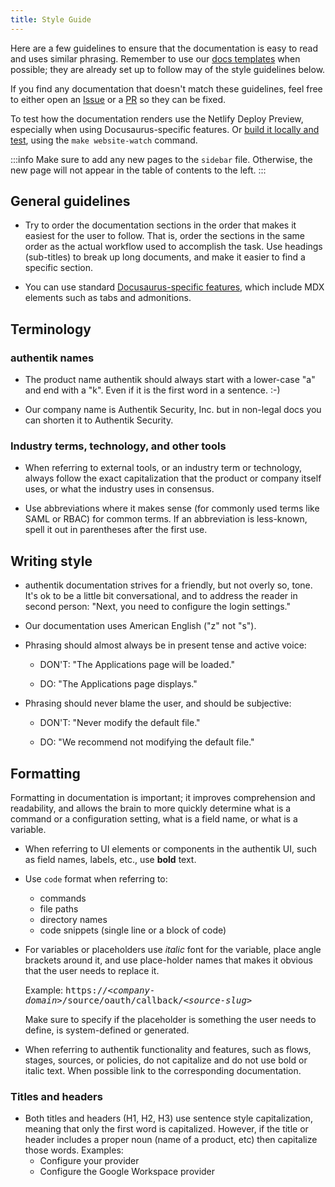 ```yaml
---
title: Style Guide
---
```


Here are a few guidelines to ensure that the documentation is easy to read and uses similar phrasing. Remember to use our [docs templates](./templates/index.md) when possible; they are already set up to follow may of the style guidelines below.

If you find any documentation that doesn't match these guidelines, feel free to either open an [Issue](https://github.com/goauthentik/authentik/issues) or a [PR](https://github.com/goauthentik/authentik/pulls) so they can be fixed.

To test how the documentation renders use the Netlify Deploy Preview, especially when using Docusaurus-specific features. Or [build it locally and test](./writing-documentation.md#setup-your-local-build), using the `make website-watch` command.

:::info
Make sure to add any new pages to the `sidebar` file. Otherwise, the new page will not appear in the table of contents to the left.
:::

## General guidelines

-   Try to order the documentation sections in the order that makes it easiest for the user to follow. That is, order the sections in the same order as the actual workflow used to accomplish the task. Use headings (sub-titles) to break up long documents, and make it easier to find a specific section.

-   You can use standard [Docusaurus-specific features](https://docusaurus.io/docs/next/markdown-features), which include MDX elements such as tabs and admonitions.

## Terminology

### authentik names

-   The product name authentik should always start with a lower-case "a" and end with a "k". Even if it is the first word in a sentence. :-)

-   Our company name is Authentik Security, Inc. but in non-legal docs you can shorten it to Authentik Security.

### Industry terms, technology, and other tools

-   When referring to external tools, or an industry term or technology, always follow the exact capitalization that the product or company itself uses, or what the industry uses in consensus.

-   Use abbreviations where it makes sense (for commonly used terms like SAML or RBAC) for common terms. If an abbreviation is less-known, spell it out in parentheses after the first use.

## Writing style

-   authentik documentation strives for a friendly, but not overly so, tone. It's ok to be a little bit conversational, and to address the reader in second person: "Next, you need to configure the login settings."

-   Our documentation uses American English ("z" not "s").

-   Phrasing should almost always be in present tense and active voice:

    -   DON'T: "The Applications page will be loaded."

    -   DO: "The Applications page displays."

-   Phrasing should never blame the user, and should be subjective:

    -   DON'T: "Never modify the default file."

    -   DO: "We recommend not modifying the default file."

## Formatting

Formatting in documentation is important; it improves comprehension and readability, and allows the brain to more quickly determine what is a command or a configuration setting, what is a field name, or what is a variable.

-   When referring to UI elements or components in the authentik UI, such as field names, labels, etc., use **bold** text.

-   Use `code` format when referring to:
    -   commands
    -   file paths
    -   directory names
    -   code snippets (single line or a block of code)

-   For variables or placeholders use _italic_ font for the variable, place angle brackets around it, and use place-holder names that makes it obvious that the user needs to replace it.

    Example: <kbd>https://<em>&lt;company-domain&gt;</em>/source/oauth/callback/<em>&lt;source-slug&gt;</em></kbd>

    Make sure to specify if the placeholder is something the user needs to define, is system-defined or generated.

-   When referring to authentik functionality and features, such as flows, stages, sources, or policies, do not capitalize and do not use bold or italic text. When possible link to the corresponding documentation.

### Titles and headers

-   Both titles and headers (H1, H2, H3) use sentence style capitalization, meaning that only the first word is capitalized. However, if the title or header includes a proper noun (name of a product, etc) then capitalize those words.
    Examples:
    -   Configure your provider
    -   Configure the Google Workspace provider
